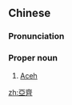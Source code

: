 {{also|亚齐}}
==Chinese==
{{zh-forms|s=亚齐}}

===Pronunciation===
{{zh-pron
|m=Yàqí
|cat=pn
}}

===Proper noun===
{{zh-proper noun}}

# [[Aceh]]

[[zh:亞齊]]